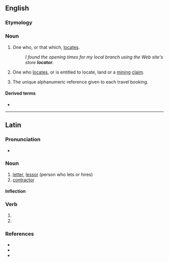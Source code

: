 ==English==
{{wikipedia|dab=locator}}

===Etymology===
{{affix|en|locate|-or}}

===Noun===
{{en-noun}}

# One who, or that which, [[locate]]s.
#: ''I found the opening times for my local branch using the Web site's store '''locator'''.''
# {{lb|en|US}} One who [[locate]]s, or is entitled to locate, land or a [[mining]] [[claim]].
# {{lb|en|travel industry}} The unique alphanumeric reference given to each travel booking.

====Derived terms====
* {{l|en|Uniform Resource Locator}}

----

==Latin==

===Pronunciation===
* {{la-IPA|locātor}}

===Noun===
{{la-noun|locātor|locātōris|m|third}}

# [[letter]], [[lessor]] (person who lets or hires)
# [[contractor]]

====Inflection====
{{la-decl-3rd|locātor}}

===Verb===
{{la-verb-form|locātor}}

# {{inflection of|locō||2|s|futr|pasv|impr|lang=la}}
# {{inflection of|locō||3|s|futr|pasv|impr|lang=la}}

===References===
* {{R:L&S}}
* {{R:Elementary Lewis}}
* {{R:Gaffiot}}